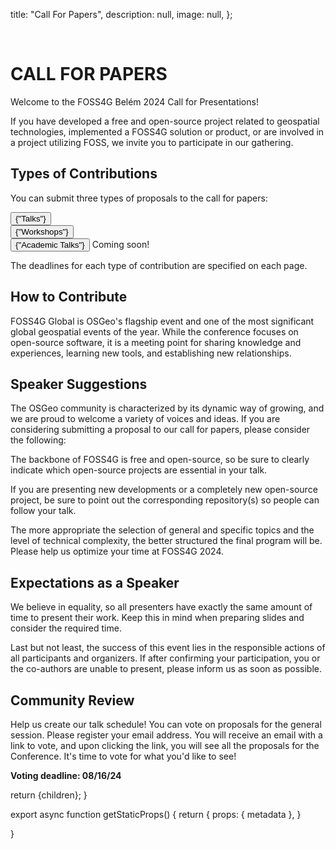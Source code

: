 
  title: "Call For Papers",
  description: null,
  image: null,
};

<br />

# CALL FOR PAPERS
Welcome to the FOSS4G Belém 2024 Call for Presentations!

If you have developed a free and open-source project related to geospatial technologies, implemented a FOSS4G solution or product, or are involved in a project utilizing FOSS, we invite you to participate in our gathering.

## Types of Contributions
You can submit three types of proposals to the call for papers:
<div>
<a href="cfp_general_track" rel="noopener noreferrer">
<button className=" border-f4g_red text-white bg-f4g_orange border italic rounded-lg py-2 px-3 text-lg font-ubuntu">
{"Talks"}
</button>
</a>
</div>

<div style={{ marginTop: '10px' }}>
<a href="cfp_workshop_track" rel="noopener noreferrer">
<button className=" border-f4g_red text-white bg-f4g_orange border italic rounded-lg py-2 px-3 text-lg font-ubuntu">
{"Workshops"}
</button>
</a>
</div>
<div style={{ marginTop: '10px' }}>
<button className=" border-f4g_red text-white bg-f4g_orange border line-through italic rounded-lg py-2 px-3 text-lg font-ubuntu">
    {"Academic Talks"}
    </button>
    <span className="text-f4g_red text-xl font-ubuntu ml-4 font-bold">Coming soon!</span>
</div>

The deadlines for each type of contribution are specified on each page.

## How to Contribute
FOSS4G Global is OSGeo's flagship event and one of the most significant global geospatial events of the year. While the conference focuses on open-source software, it is a meeting point for sharing knowledge and experiences, learning new tools, and establishing new relationships.

## Speaker Suggestions

The OSGeo community is characterized by its dynamic way of growing, and we are proud to welcome a variety of voices and ideas. If you are considering submitting a proposal to our call for papers, please consider the following:

The backbone of FOSS4G is free and open-source, so be sure to clearly indicate which open-source projects are essential in your talk.

If you are presenting new developments or a completely new open-source project, be sure to point out the corresponding repository(s) so people can follow your talk.

The more appropriate the selection of general and specific topics and the level of technical complexity, the better structured the final program will be. Please help us optimize your time at FOSS4G 2024.

## Expectations as a Speaker
We believe in equality, so all presenters have exactly the same amount of time to present their work. Keep this in mind when preparing slides and consider the required time.

Last but not least, the success of this event lies in the responsible actions of all participants and organizers. If after confirming your participation, you or the co-authors are unable to present, please inform us as soon as possible.

## Community Review
Help us create our talk schedule! You can vote on proposals for the general session. Please register your email address. You will receive an email with a link to vote, and upon clicking the link, you will see all the proposals for the Conference. It's time to vote for what you'd like to see!

**Voting deadline: 08/16/24**


  return <MdxLayout metadata={metadata}>{children}</MdxLayout>;
}

export async function getStaticProps() {
  return {
    props: {
      metadata
    },
  }

}
